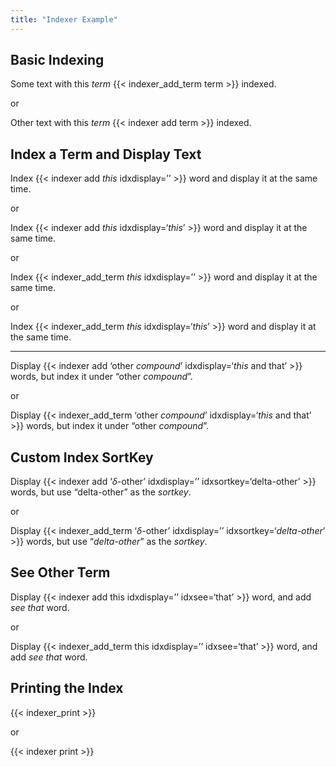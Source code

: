 ```yaml
---
title: "Indexer Example"
---
```


## Basic Indexing

Some text with this *term* {{< indexer_add_term term >}} indexed.

or

Other text with this *term* {{< indexer add term >}} indexed.

## Index a Term and Display Text

Index {{< indexer add *this* idxdisplay='' >}} word and display it at the same time.

or

Index {{< indexer add *this* idxdisplay='*this*' >}} word and display it at the same time.

or

Index {{< indexer_add_term *this* idxdisplay='' >}} word and display it at the same time.

or

Index {{< indexer_add_term *this* idxdisplay='*this*' >}} word and display it at the same time.

---

Display {{< indexer add 'other *compound*' idxdisplay='*this* and that' >}} words, but index it under "other *compound*".

or

Display {{< indexer_add_term 'other *compound*' idxdisplay='*this* and that' >}} words, but index it under "other *compound*".

## Custom Index SortKey

Display {{< indexer add '$\delta$-other' idxdisplay='' idxsortkey='delta-other' >}} words, but use "delta-other" as the *sortkey*.

or

Display {{< indexer_add_term '$\delta$-other' idxdisplay='' idxsortkey='*delta-other*' >}} words, but use "*delta-other*" as the *sortkey*.

## See Other Term

Display {{< indexer add this idxdisplay='' idxsee='that' >}} word, and add *see* *that* word.

or

Display {{< indexer_add_term this idxdisplay='' idxsee='that' >}} word, and add *see* *that* word.

## Printing the Index

{{< indexer_print >}}

or

{{< indexer print >}}
